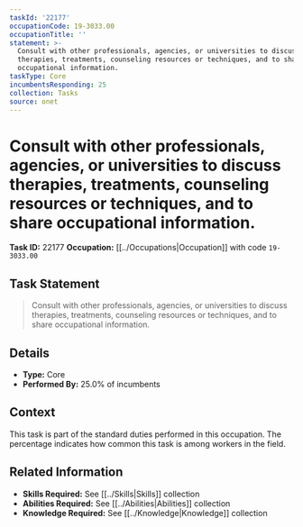 ```yaml
---
taskId: '22177'
occupationCode: 19-3033.00
occupationTitle: ''
statement: >-
  Consult with other professionals, agencies, or universities to discuss
  therapies, treatments, counseling resources or techniques, and to share
  occupational information.
taskType: Core
incumbentsResponding: 25
collection: Tasks
source: onet
---
```

# Consult with other professionals, agencies, or universities to discuss therapies, treatments, counseling resources or techniques, and to share occupational information.

**Task ID:** 22177
**Occupation:** [[../Occupations|Occupation]] with code `19-3033.00`

## Task Statement

> Consult with other professionals, agencies, or universities to discuss therapies, treatments, counseling resources or techniques, and to share occupational information.

## Details

- **Type:** Core
- **Performed By:** 25.0% of incumbents

## Context

This task is part of the standard duties performed in this occupation. The percentage indicates how common this task is among workers in the field.

## Related Information

- **Skills Required:** See [[../Skills|Skills]] collection
- **Abilities Required:** See [[../Abilities|Abilities]] collection
- **Knowledge Required:** See [[../Knowledge|Knowledge]] collection
